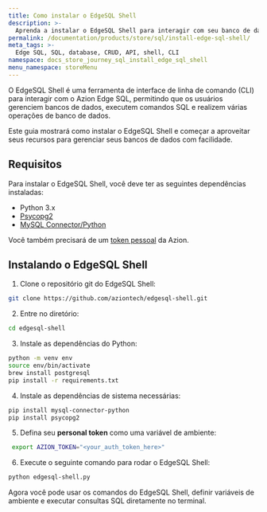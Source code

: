 ```yaml
---
title: Como instalar o EdgeSQL Shell
description: >-
  Aprenda a instalar o EdgeSQL Shell para interagir com seu banco de dados Edge SQL.
permalink: /documentation/products/store/sql/install-edge-sql-shell/
meta_tags: >-
  Edge SQL, SQL, database, CRUD, API, shell, CLI
namespace: docs_store_journey_sql_install_edge_sql_shell
menu_namespace: storeMenu
---
```



O EdgeSQL Shell é uma ferramenta de interface de linha de comando (CLI) para interagir com o Azion Edge SQL, permitindo que os usuários gerenciem bancos de dados, executem comandos SQL e realizem várias operações de banco de dados.

Este guia mostrará como instalar o EdgeSQL Shell e começar a aproveitar seus recursos para gerenciar seus bancos de dados com facilidade.

## Requisitos

Para instalar o EdgeSQL Shell, você deve ter as seguintes dependências instaladas:

-  Python 3.x
-  [Psycopg2](https://pypi.org/project/psycopg2/)
-  [MySQL Connector/Python](https://pypi.org/project/mysql-connector-python/)

Você também precisará de um [token pessoal](/pt-br/documentacao/produtos/guias/personal-tokens/) da Azion.

## Instalando o EdgeSQL Shell

1. Clone o repositório git do EdgeSQL Shell:

```sh
git clone https://github.com/aziontech/edgesql-shell.git
```

2. Entre no diretório:

```sh
cd edgesql-shell
```

3. Instale as dependências do Python:

```sh
python -m venv env
source env/bin/activate
brew install postgresql
pip install -r requirements.txt
```

4. Instale as dependências de sistema necessárias:

```sh
pip install mysql-connector-python
pip install psycopg2
```

5. Defina seu **personal token** como uma variável de ambiente:

```sh
 export AZION_TOKEN="<your_auth_token_here>"
```

6. Execute o seguinte comando para rodar o EdgeSQL Shell:

```sh
python edgesql-shell.py
```

Agora você pode usar os comandos do EdgeSQL Shell, definir variáveis de ambiente e executar consultas SQL diretamente no terminal.

<LinkButton link="/pt-br/documentacao/produtos/store/sql/edge-sql-shell-commands/" label="Consulte a referência de comandos do EdgeSQL Shell" severity="secondary" />
